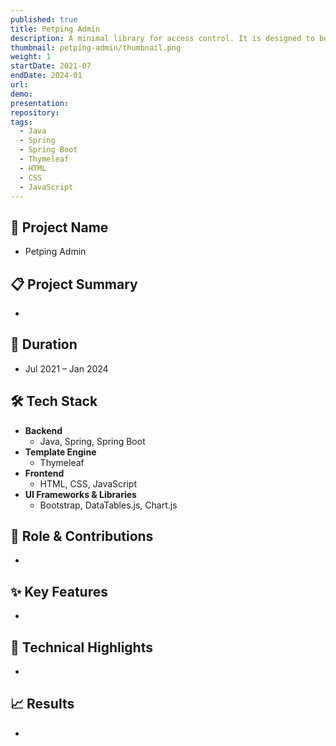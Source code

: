 ```yaml
---
published: true
title: Petping Admin
description: A minimal library for access control. It is designed to be used together with opaque access tokens by providing a simple interface to define roles with different access permissions and verifying requests to resources.
thumbnail: petping-admin/thumbnail.png
weight: 1
startDate: 2021-07
endDate: 2024-01
url: 
demo: 
presentation: 
repository: 
tags:
  - Java
  - Spring
  - Spring Boot
  - Thymeleaf
  - HTML
  - CSS
  - JavaScript
---
```


## 📌 Project Name
- Petping Admin

## 📋 Project Summary
-

## 📅 Duration
- Jul 2021 – Jan 2024

## 🛠 Tech Stack
- **Backend**
  - Java, Spring, Spring Boot
- **Template Engine**
  - Thymeleaf
- **Frontend**
  - HTML, CSS, JavaScript
- **UI Frameworks & Libraries**
  - Bootstrap, DataTables.js, Chart.js

## 👤 Role & Contributions
- 

## ✨ Key Features
- 

## 🚀 Technical Highlights
- 

## 📈 Results
- 